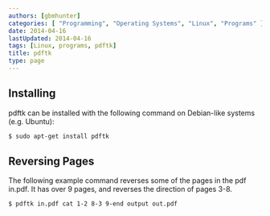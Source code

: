 ```yaml
---
authors: [gbmhunter]
categories: [ "Programming", "Operating Systems", "Linux", "Programs" ]
date: 2014-04-16
lastUpdated: 2014-04-16
tags: [Linux, programs, pdftk]
title: pdftk
type: page
---
```


<WarningIsNotes />

## Installing

pdftk can be installed with the following command on Debian-like systems (e.g. Ubuntu):

```sh    
$ sudo apt-get install pdftk
```  

## Reversing Pages

The following example command reverses some of the pages in the pdf in.pdf. It has over 9 pages, and reverses the direction of pages 3-8.

```sh    
$ pdftk in.pdf cat 1-2 8-3 9-end output out.pdf
```